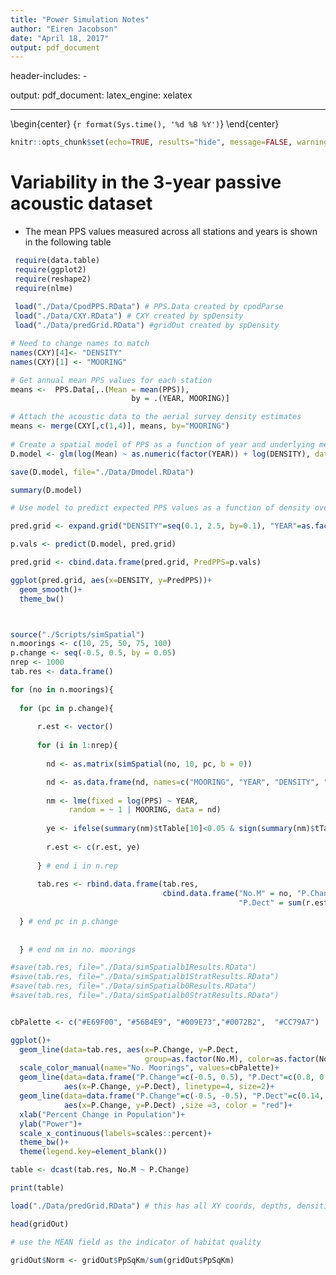 ```yaml
---
title: "Power Simulation Notes"
author: "Eiren Jacobson"
date: "April 18, 2017"
output: pdf_document
---
```


header-includes:
   - \usepackage{caption}
output: 
  pdf_document:
    latex_engine: xelatex

---
\begin{center}
\Large{Eiren Jacobson} 
\end{center}

\begin{center}
\large{`r format(Sys.time(), '%d %B %Y')`}
\end{center}

```r
knitr::opts_chunk$set(echo=TRUE, results="hide", message=FALSE, warning=FALSE)
```

# Variability in the 3-year passive acoustic dataset

* The mean PPS values measured across all stations and years is shown in the following table

```r
 
 require(data.table)
 require(ggplot2)
 require(reshape2)
 require(nlme)
 
 load("./Data/CpodPPS.RData") # PPS.Data created by cpodParse
 load("./Data/CXY.RData") # CXY created by spDensity
 load("./Data/predGrid.RData") #gridOut created by spDensity

```


```r

# Need to change names to match 
names(CXY)[4]<- "DENSITY"
names(CXY)[1] <- "MOORING"

# Get annual mean PPS values for each station
means <-  PPS.Data[,.(Mean = mean(PPS)), 
                           by = .(YEAR, MOORING)]

# Attach the acoustic data to the aerial survey density estimates
means <- merge(CXY[,c(1,4)], means, by="MOORING")
 
# Create a spatial model of PPS as a function of year and underlying mean density
D.model <- glm(log(Mean) ~ as.numeric(factor(YEAR)) + log(DENSITY), data = means)

save(D.model, file="./Data/Dmodel.RData")

summary(D.model)

# Use model to predict expected PPS values as a function of density over the three years

pred.grid <- expand.grid("DENSITY"=seq(0.1, 2.5, by=0.1), "YEAR"=as.factor(1:3))

p.vals <- predict(D.model, pred.grid)

pred.grid <- cbind.data.frame(pred.grid, PredPPS=p.vals)

ggplot(pred.grid, aes(x=DENSITY, y=PredPPS))+
  geom_smooth()+
  theme_bw()



```

```r




```

```r
source("./Scripts/simSpatial")
n.moorings <- c(10, 25, 50, 75, 100)
p.change <- seq(-0.5, 0.5, by = 0.05)
nrep <- 1000
tab.res <- data.frame()

for (no in n.moorings){
  
  for (pc in p.change){
    
      r.est <- vector()
  
      for (i in 1:nrep){
    
        nd <- as.matrix(simSpatial(no, 10, pc, b = 0))

        nd <- as.data.frame(nd, names=c("MOORING", "YEAR", "DENSITY", "PPS"))
    
        nm <- lme(fixed = log(PPS) ~ YEAR, 
             random = ~ 1 | MOORING, data = nd)
        
        ye <- ifelse(summary(nm)$tTable[10]<0.05 & sign(summary(nm)$tTable[2])==sign(pc), 1, 0)
    
        r.est <- c(r.est, ye)
    
      } # end i in n.rep
      
      tab.res <- rbind.data.frame(tab.res, 
                                  cbind.data.frame("No.M" = no, "P.Change" = pc, 
                                                   "P.Dect" = sum(r.est)/length(r.est)))
      
  } # end pc in p.change
    
    
  } # end nm in no. moorings

#save(tab.res, file="./Data/simSpatialb1Results.RData")
#save(tab.res, file="./Data/simSpatialb1StratResults.RData")
#save(tab.res, file="./Data/simSpatialb0Results.RData")
#save(tab.res, file="./Data/simSpatialb0StratResults.RData")


cbPalette <- c("#E69F00", "#56B4E9", "#009E73","#0072B2",  "#CC79A7")

ggplot()+
  geom_line(data=tab.res, aes(x=P.Change, y=P.Dect, 
                              group=as.factor(No.M), color=as.factor(No.M)), size=1.5)+
  scale_color_manual(name="No. Moorings", values=cbPalette)+
  geom_line(data=data.frame("P.Change"=c(-0.5, 0.5), "P.Dect"=c(0.8, 0.8)), 
            aes(x=P.Change, y=P.Dect), linetype=4, size=2)+
  geom_line(data=data.frame("P.Change"=c(-0.5, -0.5), "P.Dect"=c(0.14, 0.33)), 
            aes(x=P.Change, y=P.Dect) ,size =3, color = "red")+
  xlab("Percent Change in Population")+
  ylab("Power")+
  scale_x_continuous(labels=scales::percent)+
  theme_bw()+
  theme(legend.key=element_blank())

table <- dcast(tab.res, No.M ~ P.Change)

print(table)


```


```r

load("./Data/predGrid.RData") # this has all XY coords, depths, densities, and SE vals

head(gridOut)

# use the MEAN field as the indicator of habitat quality

gridOut$Norm <- gridOut$PpSqKm/sum(gridOut$PpSqKm)


```